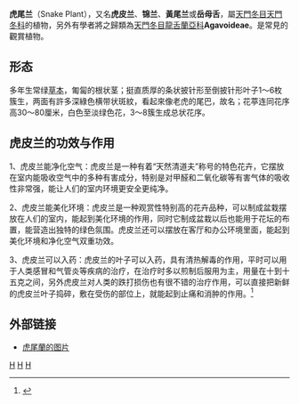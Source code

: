 {{Speciesbox
| taxon = Sansevieria trifasciata
| image = Sansevieria trifasciata1.jpg
| image_caption = 虎尾兰
| binomial_authority = 
}}
'''虎尾兰'''（Snake Plant），又名'''虎皮兰'''、'''锦兰'''、'''黃尾兰'''或'''岳母舌'''，屬[[天門冬目|天門冬目]][[天門冬科|天門冬科]]的植物，另外有學者將之歸類為[[天門冬目|天門冬目]][[龍舌蘭亞科|龍舌蘭亞科]]'''Agavoideae'''。是常見的觀賞植物。

==形态==
多年生常绿[[草本|草本]]，匍匐的根状茎；挺直质厚的条状披针形至倒披针形叶子1～6枚簇生，两面有許多深綠色横带状斑紋，看起來像老虎的尾巴，故名；花葶连同花序高30～80厘米，白色至淡绿色花，3～8簇生成总状花序。

==虎皮兰的功效与作用==
1、虎皮兰能净化空气：虎皮兰是一种有着“天然清道夫”称号的特色花卉，它摆放在室内能吸收空气中的多种有害成分，特别是对甲醛和二氧化碳等有害气体的吸收性非常强，能让人们的室内环境更安全更纯净。

2、虎皮兰能美化环境：虎皮兰是一种观赏性特别高的花卉品种，可以制成盆栽摆放在人们的室内，能起到美化环境的作用，同时它制成盆栽以后也能用于花坛的布置，能营造出独特的绿色氛围。虎皮兰还可以摆放在客厅和办公环境里面，能起到美化环境和净化空气双重功效。

3、虎皮兰可以入药：虎皮兰的叶子可以入药，具有清热解毒的作用，平时可以用于人类感冒和气管炎等疾病的治疗，在治疗时多以煎制后服用为主，用量在十到十五克之间，另外虎皮兰对人类的跌打损伤也有很不错的治疗作用，可以直接把新鲜的虎皮兰叶子捣碎，敷在受伤的部位上，就能起到止痛和消肿的作用。<ref>{{cite journal |author1=王霜 |title=虎皮兰 |journal=致富热 |url=https://www.zhifure.com/snzfj/60838.html |accessdate=2021-12-26}}</ref>


==外部链接==
* [https://5.imimg.com/data5/KO/GQ/MY-35278402/sansevieria-trifasciata-laurentii-plant-500x500.jpg 虎尾蘭的图片] {{Wayback|url=https://5.imimg.com/data5/KO/GQ/MY-35278402/sansevieria-trifasciata-laurentii-plant-500x500.jpg |date=20200727103158 }}

{{taxonbar}}
[[Category:虎尾兰属|H]]
[[Category:耐旱植物|H]]
[[Category:多肉植物|H]]